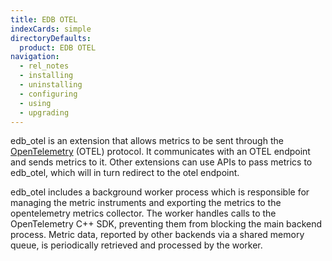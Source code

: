 ```yaml
---
title: EDB OTEL
indexCards: simple
directoryDefaults:
  product: EDB OTEL
navigation:
  - rel_notes
  - installing
  - uninstalling
  - configuring
  - using
  - upgrading
---
```


edb_otel is an extension that allows metrics to be sent through the [OpenTelemetry](https://opentelemetry.io) (OTEL) protocol.  It communicates with an OTEL endpoint and sends metrics to it.  Other extensions can use APIs to pass metrics to edb_otel, which will in turn redirect to the otel endpoint.


edb_otel includes a background worker process which is responsible for managing the metric instruments and exporting the metrics to the opentelemetry metrics collector. The worker handles calls to the OpenTelemetry C++ SDK, preventing them from blocking the main backend process. Metric data, reported by other backends via a shared memory queue, is periodically retrieved and processed by the worker.

